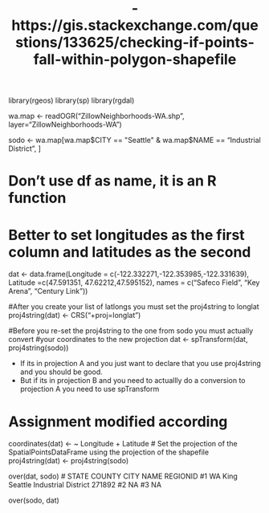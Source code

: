 %- https://gis.stackexchange.com/questions/133625/checking-if-points-fall-within-polygon-shapefile
library(rgeos)
library(sp)
library(rgdal)

wa.map <- readOGR("ZillowNeighborhoods-WA.shp", layer="ZillowNeighborhoods-WA")

sodo <- wa.map[wa.map$CITY == "Seattle"  & wa.map$NAME == "Industrial District", ]

# Don't use df as name, it is an R function
# Better to set longitudes as the first column and latitudes as the second
dat <- data.frame(Longitude = c(-122.332271,-122.353985,-122.331639),
                  Latitude =c(47.591351, 47.62212,47.595152),
                  names = c("Safeco Field", "Key Arena", "Century Link"))
                  
#After you create your list of latlongs you must set the proj4string to longlat
proj4string(dat) <- CRS("+proj=longlat")

#Before you re-set the proj4string to the one from sodo you must actually convert #your coordinates to the new projection
dat <- spTransform(dat, proj4string(sodo))

* If its in projection A and you just want to declare that you use proj4string and you should be good. 
* But if its in projection B and you need to actuallly do a conversion to projection A you need to use spTransform

# Assignment modified according
coordinates(dat) <- ~ Longitude + Latitude
# Set the projection of the SpatialPointsDataFrame using the projection of the shapefile
proj4string(dat) <- proj4string(sodo)

over(dat, sodo)
#  STATE COUNTY    CITY                NAME REGIONID
#1    WA   King Seattle Industrial District   271892
#2  <NA>   <NA>    <NA>                <NA>       NA
#3  <NA>   <NA>    <NA>                <NA>       NA

over(sodo, dat)
